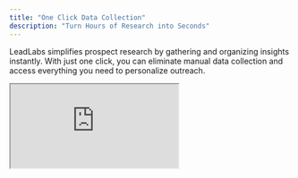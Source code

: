 ```yaml
---
title: "One Click Data Collection"
description: "Turn Hours of Research into Seconds"
---
```


LeadLabs simplifies prospect research by gathering and organizing insights instantly. With just one click, you can eliminate manual data collection and access everything you need to personalize outreach.

<iframe src="https://uppish-peacock.clueso.site/embed/22aec43f-78b6-4eca-82cc-eb78651ee8a1" className="w-full aspect-video" />

- Visit any **LinkedIn profile**.
- Click the **View Insights** button.
- LeadLabs will automatically fetch real-time data from multiple sources — no manual research required.

<Check>
  **Prospect signals →**\
  Bio, Likes, dislikes, interested topics, self-written content, engaged content, probable problems, icebreakers, experience, responsibilities.
</Check>

<Check>
  **Personality insights →**\
  Understand how your prospect thinks, communicates, and prefers to be engaged with. This psychology-driven layer ensures every message resonates, rather than feeling like a template.
</Check>

<Check>
  **Account signals →**\
  Overview, leadership profiles, website, industry, size, founded year, specialties, funding details, market details, revenue growth, tech stack, product updates, events, competitors, expansion, total jobs, and latest hiring roles.
</Check>

## Need some help?

We pride ourselves on our impeccable support. Drop us an email at [hello@leadlabs.app](mailto:hello@leadlabs.app) and we will get back ASAP.